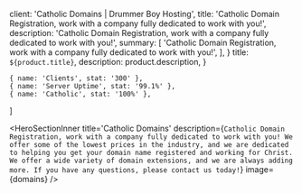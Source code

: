 
  client: 'Catholic Domains | Drummer Boy Hosting',
  title: 'Catholic Domain Registration, work with a company fully dedicated to work with you!',
  description:
    'Catholic Domain Registration, work with a company fully dedicated to work with you!',
  summary: [
    'Catholic Domain Registration, work with a company fully dedicated to work with you!',
  ],
}
  title: `${product.title}`,
  description: product.description,
}

    { name: 'Clients', stat: '300' },
    { name: 'Server Uptime', stat: '99.1%' },
    { name: 'Catholic', stat: '100%' },
  ]

<HeroSectionInner
  title='Catholic Domains'
  description={`Catholic Domain Registration, work with a company fully dedicated to work with you! We offer some of the lowest prices in the industry, and we are dedicated to helping you get your domain name registered and working for Christ. We offer a wide variety of domain extensions, and we are always adding more. If you have any questions, please contact us today!`}
  image={domains}
/>
<FadeIn className='mb-32'>
  <div className="-mt-[75px] p-30 bg-white max-w-5xl m-auto rounded-lg relative">
    <DomainForm />
  </div>
</FadeIn>
<FadeIn className='mb-20'>
  <ContactSection />
</FadeIn>